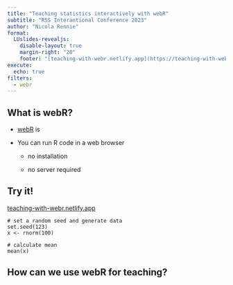 ```yaml
---
title: "Teaching statistics interactively with webR"
subtitle: "RSS Interantional Conference 2023"
author: "Nicola Rennie"
format:
  LUslides-revealjs:
    disable-layout: true
    margin-right: "20"
    footer: "[teaching-with-webr.netlify.app](https://teaching-with-webr.netlify.app/)"
execute: 
  echo: true
filters:
  - webr
---
```


## 


## What is webR?

- [webR](https://docs.r-wasm.org/webr/latest/) is 

- You can run R code in a web browser

  - no installation
  
  - no server required
  
## Try it!

[teaching-with-webr.netlify.app](https://teaching-with-webr.netlify.app/)

```webr-r
# set a random seed and generate data
set.seed(123)
x <- rnorm(100)

# calculate mean
mean(x)
```

## How can we use webR for teaching?


